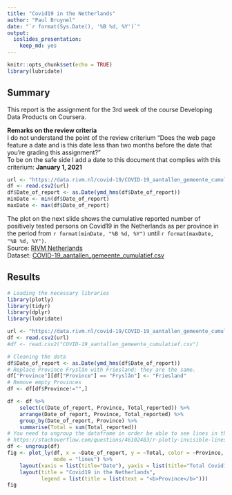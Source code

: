 ```yaml
---
title: "Covid19 in the Netherlands"
author: "Paul Bruynel"
date: "`r format(Sys.Date(), '%B %d, %Y')`"
output: 
  ioslides_presentation: 
    keep_md: yes
---
```


```r
knitr::opts_chunk$set(echo = TRUE)
library(lubridate)
```

## Summary
This report is the assignment for the 3rd week of the course Developing Data Products on Coursera.  

**Remarks on the review criteria**  
I do not understand the point of the review criterium "Does the web page feature a date and is this date less than two months before the date that you're grading this assignment?"  
To be on the safe side I add a date to this document that complies with this criterium: **January 1, 2021**
  
```r
url <- "https://data.rivm.nl/covid-19/COVID-19_aantallen_gemeente_cumulatief.csv"
df <- read.csv2(url)
df$Date_of_report <- as.Date(ymd_hms(df$Date_of_report))
minDate <- min(df$Date_of_report)
maxDate <- max(df$Date_of_report)
```

The plot on the next slide  shows the cumulative reported number of positively tested persons on Covid19 
in the Netherlands as per province in the period from `r format(minDate, "%B %d, %Y")` until 
`r format(maxDate, "%B %d, %Y")`.  
Source: [RIVM Netherlands](https://data.rivm.nl/covid-19/)  
Dataset: [COVID-19_aantallen_gemeente_cumulatief.csv](https://data.rivm.nl/covid-19/COVID-19_aantallen_gemeente_cumulatief.csv)

## Results
```r
# Loading the necessary libraries
library(plotly)
library(tidyr)
library(dplyr)
library(lubridate)

url <- "https://data.rivm.nl/covid-19/COVID-19_aantallen_gemeente_cumulatief.csv"
df <- read.csv2(url)
#df <- read.csv2("COVID-19_aantallen_gemeente_cumulatief.csv")

# Cleaning the data
df$Date_of_report <- as.Date(ymd_hms(df$Date_of_report))
# Replace Province Fryslân with Friesland; they are the same.
df["Province"][df["Province"] == "Fryslân"] <- "Friesland"
# Remove empty Provinces
df <- df[df$Province!="",]

df <- df %>%
    select(c(Date_of_report, Province, Total_reported)) %>%
    arrange(Date_of_report, Province, Total_reported) %>%
    group_by(Date_of_report, Province) %>%
    summarise(Total = sum(Total_reported))
# You need to ungroup the dataframe in order be able to see lines in the plot_ly plot
# https://stackoverflow.com/questions/46102483/r-plotly-invisible-lines
df <- ungroup(df)
fig <- plot_ly(df, x = ~Date_of_report, y = ~Total, color = ~Province, type = "scatter",
               mode = "lines") %>% 
    layout(xaxis = list(title="Date"), yaxis = list(title="Total Covid19 reports")) %>%
    layout(title = "Covid19 in the Netherlands",
           legend = list(title = list(text = "<b>Province</b>")))
fig
  
```

